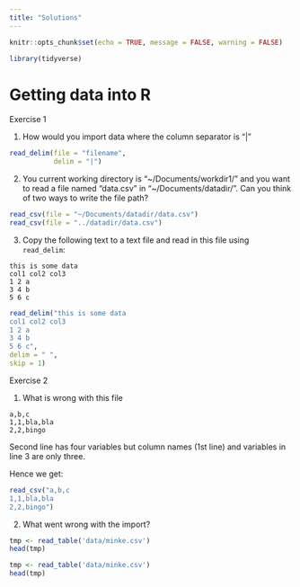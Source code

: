 ```yaml
---
title: "Solutions"
---
```


```r
knitr::opts_chunk$set(echo = TRUE, message = FALSE, warning = FALSE)
```

```r
library(tidyverse)
```

# Getting data into R

<div class="panel panel-warning">
<div class="panel-heading">Exercise 1</div>
<div class="panel-body">

1. How would you import data where the column separator is "|"

```r
read_delim(file = "filename",
           delim = "|")
```


2. You current working directory is "~/Documents/workdir1/" and you want to read a file named "data.csv" in "~/Documents/datadir/". Can you think of two ways to write the file path?

```r
read_csv(file = "~/Documents/datadir/data.csv")
read_csv(file = "../datadir/data.csv")
```


3. Copy the following text to a text file and read in this file using `read_delim`:
```
this is some data
col1 col2 col3
1 2 a
3 4 b
5 6 c
```

```r
read_delim("this is some data
col1 col2 col3
1 2 a
3 4 b
5 6 c",
delim = " ",
skip = 1)
```


</div>
</div>

<div class="panel panel-warning">
<div class="panel-heading">Exercise 2</div>
<div class="panel-body">


1. What is wrong with this file
```
a,b,c 
1,1,bla,bla
2,2,bingo
```
Second line has four variables but column names (1st line) and variables in line 3 are only three.

Hence we get:
```r
read_csv("a,b,c 
1,1,bla,bla
2,2,bingo")
```




2. What went wrong with the import?
```r
tmp <- read_table('data/minke.csv')
head(tmp)
```

```r
tmp <- read_table('data/minke.csv')
head(tmp)
```

</div>
</div>

